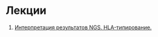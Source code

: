 # Лекции {.unnumbered}

1. [Интерпретация результатов NGS. HLA-типирование.](https://disk.yandex.ru/d/Z0QwaZK3vddmnQ)